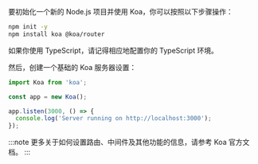 要初始化一个新的 Node.js 项目并使用 Koa，你可以按照以下步骤操作：

```bash
npm init -y
npm install koa @koa/router
```

如果你使用 TypeScript，请记得相应地配置你的 TypeScript 环境。

然后，创建一个基础的 Koa 服务器设置：

```ts title="app.ts"
import Koa from 'koa';

const app = new Koa();

app.listen(3000, () => {
  console.log('Server running on http://localhost:3000');
});
```

:::note
更多关于如何设置路由、中间件及其他功能的信息，请参考 Koa 官方文档。
:::

